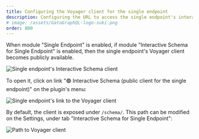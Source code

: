 ```yaml
---
title: Configuring the Voyager client for the single endpoint
description: Configuring the URL to access the single endpoint's interactive schema client.
# image: /assets/GatoGraphQL-logo-suki.png
order: 800
---
```


When module "Single Endpoint" is enabled, if module "Interactive Schema for Single Endpoint" is enabled, then the single endpoint's Voyager client becomes publicly available.

![Single endpoint's Interactive Schema client](/assets/guides/upstream/single-endpoint-interactive-schema.png "Single endpoint's Interactive Schema client")

To open it, click on link "🟢 Interactive Schema (public client for the single endpoint)" on the plugin's menu:

<div class="img-width-1024" markdown="1">

![Single endpoint's link to the Voyager client](/assets/guides/upstream/single-endpoint-interactive-schema-link.png "Single endpoint's link to the Voyager client")

</div>

By default, the client is exposed under `/schema/`. This path can be modified on the Settings, under tab "Interactive Schema for Single Endpoint":

<div class="img-width-1024" markdown="1">

![Path to Voyager client](/assets/guides/upstream/settings-interactive-schema-for-single-endpoint.png "Path to Voyager client")

</div>
